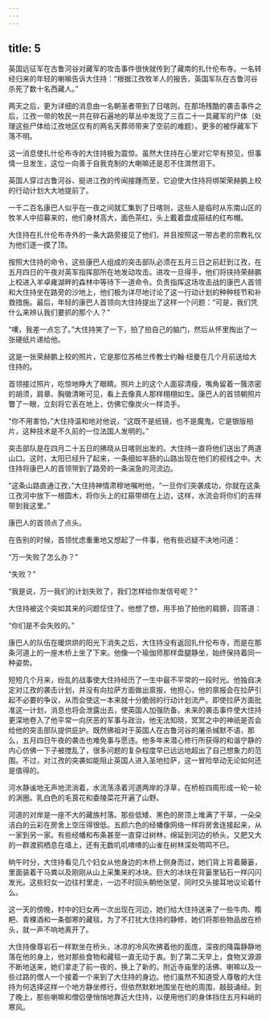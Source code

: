 ```yaml
---
---
---
```

title: 5
---




英国远征军在古鲁河谷对藏军的攻击事件很快就传到了藏南的扎什伦布寺。一名转经归来的年轻的喇嘛告诉大住持：“根据江孜牧羊人的报告，英国军队在古鲁河谷杀死了数十名西藏人。”

两天之后，更为详细的消息由一名朝圣者带到了日喀则。在那场残酷的袭击事件之后，江孜一带的牧民一共在碎石遍地的草丛中发现了三百二十一具藏军的尸体（处理这些尸体给江孜地区仅有的两名天葬师带来了空前的难题）。更多的被俘藏军下落不明。

这一消息使扎什伦布寺的大住持极为震惊。虽然大住持在心里对它早有预见，但事情一旦发生，这位一向善于自我克制的大喇嘛还是忍不住潸然泪下。

英国人穿过古鲁河谷、挺进江孜的传闻接踵而至，它迫使大住持将绑架荣赫鹏上校的行动计划大大地提前了。

一千二百名康巴人似乎在一夜之间就汇集到了日喀则，这些人是临时从东南山区的牧羊人中招募来的，他们身材高大，面色茶红，头上戴着盘成箍结的红布帽。

大住持在扎什伦布寺外的一条大路旁接见了他们，并且按照这一带古老的宗教礼仪为他们逐一摸了顶。

按照大住持的命令，这些康巴人组成的突击部队必须在五月三日之前赶到江孜，在五月四日的午夜对英军指挥部所在地发动攻击。进攻一旦得手，他们将挟持荣赫鹏上校进入羊卓雍湖畔的森林中等待下一道命令。负责指挥这场攻击战的康巴人首领和大住持坐在路旁的沙地上，他们极为详尽地讨论了这一行动计划的种种枝节和补救措施。最后，年轻的康巴人首领向大住持提出了这样一个问题：“可是，我们凭什么来辨认我们要抓的那个人？”

“噢，我差一点忘了。”大住持笑了一下，拍了拍自己的脑门，然后从怀里掏出了一张硬纸片递给他。

这是一张荣赫鹏上校的照片，它是那位苏格兰传教士约翰·纽曼在几个月前送给大住持的。

首领接过照片，吃惊地睁大了眼睛。照片上的这个人面容清瘦，嘴角留着一簇浓密的胡须，肩章、胸徽清晰可见，看上去像真人那样栩栩如生。康巴人的首领朝照片瞥了一眼，立刻将它丢在地上，仿佛它像炭火一样烫手。

“你不用害怕，”大住持温和地对他说，“这既不是纸镜，也不是魔鬼，它是银版相片，这种技术是不久前的一位法国人发明的。”

突击部队是在四月二十五日的拂晓从日喀则出发的。大住持一直将他们送出了两道山口。这时，太阳已经升了起来，一条细如羊肠的山路出现在他们的视线之中。大住持将康巴人的首领带到了路旁的一条湍急的河流边。

“这条山路直通江孜，”大住持神情肃穆地嘱咐他，“一旦你们突袭成功，你就在这条江孜河中放下一根圆木，将你头上的红箍带绑在上边，这样，水流会将你们的吉祥带到我这里。”

康巴人的首领点了点头。

在告别的时候，首领忧虑重重地又想起了一件事，他有些迟疑不决地问道：

“万一失败了怎么办？”

“失败？”

“我是说，万一我们的计划失败了，我们怎样给你发信号呢？”

大住持被这个突如其来的问题怔住了。他想了想，用手拍了拍他的肩膀，回答道：

“你们是不会失败的。”

康巴人的队伍在暖烘烘的阳光下消失之后，大住持没有返回扎什伦布寺，而是在那条河道上的一座木桥上坐了下来。他像一个瑜伽师那样盘腿静坐，始终保持着同一种姿势。

短短几个月来，纷乱的战事使大住持经历了一生中最不平常的一段时光。他独自决定对江孜的袭击计划，并没有向拉萨方面做出禀报，他担心，他的禀报会在拉萨引起不必要的争议，从而会使这一本来就十分脆弱的行动计划流产。即使拉萨方面批准这一计划，消息也将会泄露出去，使英国人加强防备。未来的袭击事件使大住持更深地卷入了他平常一向厌恶的军事与政治，他无法知晓，冥冥之中的神祇是否会给他的突击部队提供庇护。既然佛祖对于英国人在古鲁河谷的屠杀缄默不语，那么，五月四日午夜的袭击也难免事与愿违。他多年来潜心修行所获得的和谐宁静的内心仿佛一下子被搅乱了，很多问题的复杂程度早已远远地超出了自己想象力的范围。不过，对江孜的突袭如能阻止英国人进入圣地拉萨，这一冒险举动无论如何还是值得的。

河水静谧地无声地流淌着，水流荡涤着河道两岸的浮草，在桥桩四周形成一轮一轮的涡圈。乳白色的毛茛花和委陵菜花开遍了山野。

河道的对岸是一座不大的藏族村落。那些低矮、黑色的房顶上堆满了干草，一朵朵洁白的云彩在房舍上空压得很低。五颜六色的经幡像网络一样将房舍连接起来，从一家到另一家。有些经幡和布条甚至一直穿过树林，绵延到河边的桥头。又肥又大的一群渡鸦栖息在墙上，还有无数叽叽喳喳的山雀在树林深处啁鸣不已。

晌午时分，大住持看见几个妇女从他身边的木桥上侧身而过，她们背上背着藤篓，里面装着干马粪以及刚刚从山上采集来的冰块。巨大的冰块在背篓里钻石一样闪闪发光。这些妇女一边往村里走，一边不时回头朝他张望，同时交头接耳地议论着什么。

这一天的傍晚，村中的妇女再一次出现在河边，她们给大住持送来了一些牛肉、糌粑、青稞酒和一条御寒的藏毯，为了不打扰大住持的静修，她们将那些物品放在桥头，就一声不响地离开了。

大住持像尊岩石一样默坐在桥头，冰凉的冷风吹拂着他的面庞，深夜的降霜静静地落在他的身上，他对那些食物和藏毯一直无动于衷。到了第二天早上，食物又源源不断地送来，她们拿走了前一夜的，换上了新的。附近寺庙里的活佛、喇嘛以及一些过路的僧人一个接着一个来到了大住持的身边。他们虽然不知道受人尊敬的大住持为何选择这样一个地方静坐修行，但依然默默地围坐在他的周围，敲鼓诵经。到了晚上，那些喇嘛和僧侣便悄悄地靠近大住持，以便用他们的身体挡住五月料峭的寒风。